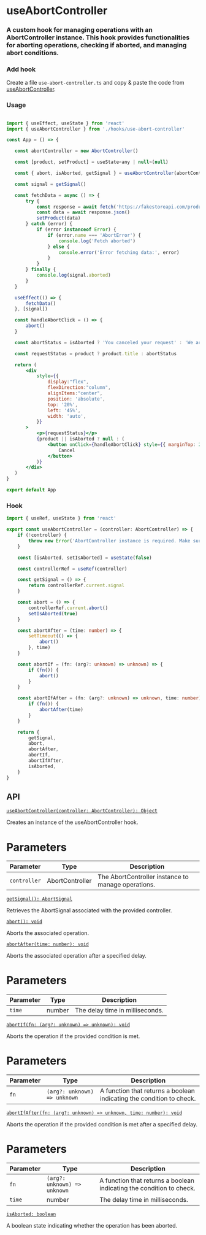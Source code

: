 
# useAbortController

<h3 className="mt-4 text-xl font-normal text-gray-400">A custom hook for managing operations with an AbortController instance. This hook provides functionalities for aborting operations, checking if aborted, and managing abort conditions.</h3>


### Add hook
 
Create a file `use-abort-controller.ts` and copy & paste the code from [useAbortController](/hooks/use-abort-controller#hook).

### Usage

 ```jsx {3,7} copy

import { useEffect, useState } from 'react'
import { useAbortController } from './hooks/use-abort-controller'

const App = () => {

    const abortController = new AbortController()

    const [product, setProduct] = useState<any | null>(null)

    const { abort, isAborted, getSignal } = useAbortController(abortController)

    const signal = getSignal()

    const fetchData = async () => {
        try {
            const response = await fetch('https://fakestoreapi.com/products/1', { signal })
            const data = await response.json()
            setProduct(data)
        } catch (error) {
            if (error instanceof Error) {
                if (error.name === 'AbortError') {
                    console.log('Fetch aborted')
                } else {
                    console.error('Error fetching data:', error)
                }
            }
        } finally {
            console.log(signal.aborted)
        }
    }

    useEffect(() => {
        fetchData()
    }, [signal])

    const handleAbortClick = () => {
        abort()
    }

    const abortStatus = isAborted ? 'You canceled your request' : 'We are processing your request ...'

    const requestStatus = product ? product.title : abortStatus

    return (
        <div
            style={{
                display:"flex",
                flexDirection:"column",
                alignItems:"center",
                position: 'absolute',
                top: '20%',
                left: '45%',
                width: 'auto',
            }}
        >
            <p>{requestStatus}</p>
            {product || isAborted ? null : (
                <button onClick={handleAbortClick} style={{ marginTop: 20 }}>
                    Cancel
                </button>
            )}
        </div>
    )
}

export default App


 ```


### Hook

```ts copy
import { useRef, useState } from 'react'

export const useAbortController = (controller: AbortController) => {
    if (!controller) {
        throw new Error('AbortController instance is required. Make sure to provide a valid AbortController.')
    }

    const [isAborted, setIsAborted] = useState(false)

    const controllerRef = useRef(controller)

    const getSignal = () => {
        return controllerRef.current.signal
    }

    const abort = () => {
        controllerRef.current.abort()
        setIsAborted(true)
    }

    const abortAfter = (time: number) => {
        setTimeout(() => {
            abort()
        }, time)
    }

    const abortIf = (fn: (arg?: unknown) => unknown) => {
        if (fn()) {
            abort()
        }
    }

    const abortIfAfter = (fn: (arg?: unknown) => unknown, time: number) => {
        if (fn()) {
            abortAfter(time)
        }
    }

    return {
        getSignal,
        abort,
        abortAfter,
        abortIf,
        abortIfAfter,
        isAborted,
    }
}

```


## API

[`useAbortController(controller: AbortController): Object`](/hooks/use-abort-controller#hook)

Creates an instance of the useAbortController hook.

 <h1 className='text-xl font-medium mt-6'>Parameters</h1>

| Parameter | Type    | Description                    |
|-----------|---------|--------------------------------|
| `controller`  | AbortController  | The AbortController instance to manage operations.|

[`getSignal(): AbortSignal`](/hooks/use-abort-controller#hook)

Retrieves the AbortSignal associated with the provided controller.

[`abort(): void`](/hooks/use-abort-controller#hook)

Aborts the associated operation.

[`abortAfter(time: number): void`](/hooks/use-abort-controller#hook)

Aborts the associated operation after a specified delay.

 <h1 className='text-xl font-medium mt-6'>Parameters</h1>

| Parameter | Type    | Description                    |
|-----------|---------|--------------------------------|
| `time`    | number  | The delay time in milliseconds.|

[`abortIf(fn: (arg?: unknown) => unknown): void`](/hooks/use-abort-controller#hook)

Aborts the operation if the provided condition is met.


 <h1 className='text-xl font-medium mt-6'>Parameters</h1>


| Parameter | Type                                    | Description                                           |
|-----------|-----------------------------------------|-------------------------------------------------------|
| `fn`      | `(arg?: unknown) => unknown`            | A function that returns a boolean indicating the condition to check. |


[`abortIfAfter(fn: (arg?: unknown) => unknown, time: number): void`](/hooks/use-abort-controller#hook)

Aborts the operation if the provided condition is met after a specified delay.


 <h1 className='text-xl font-medium mt-6'>Parameters</h1>


| Parameter | Type      | Description                                      |
|-----------|-----------|--------------------------------------------------|
| `fn`      | `(arg?: unknown) => unknown` | A function that returns a boolean indicating the condition to check. |
| `time`    | number    | The delay time in milliseconds.                  |

[`isAborted: boolean`](/hooks/use-abort-controller#hook)

A boolean state indicating whether the operation has been aborted.
